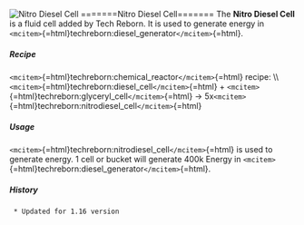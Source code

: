 ![Nitro Diesel Cell](/mods/techreborn/nitrodiesel_cell.png)
=======Nitro Diesel Cell======= The **Nitro Diesel Cell** is a fluid
cell added by Tech Reborn. It is used to generate energy in
`<mcitem>`{=html}techreborn:diesel_generator`</mcitem>`{=html}.

##### Recipe

`<mcitem>`{=html}techreborn:chemical_reactor`</mcitem>`{=html} recipe:
\\\\ `<mcitem>`{=html}techreborn:diesel_cell`</mcitem>`{=html} +
`<mcitem>`{=html}techreborn:glyceryl_cell`</mcitem>`{=html} -\>
5x`<mcitem>`{=html}techreborn:nitrodiesel_cell`</mcitem>`{=html}

##### Usage

`<mcitem>`{=html}techreborn:nitrodiesel_cell`</mcitem>`{=html} is used
to generate energy. 1 cell or bucket will generate 400k Energy in
`<mcitem>`{=html}techreborn:diesel_generator`</mcitem>`{=html}.

##### History

` * Updated for 1.16 version`
